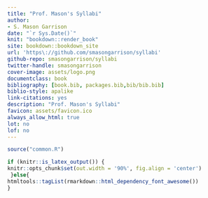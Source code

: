 ```yaml
--- 
title: "Prof. Mason's Syllabi"
author: 
- S. Mason Garrison
date: "`r Sys.Date()`"
knit: "bookdown::render_book"
site: bookdown::bookdown_site
url: 'https\://github.com/smasongarrison/syllabi'
github-repo: smasongarrison/syllabi
twitter-handle: smasongarrison
cover-image: assets/logo.png
documentclass: book
bibliography: [book.bib, packages.bib,bib/bib.bib]
biblio-style: apalike
link-citations: yes
description: "Prof. Mason's Syllabi"
favicon: assets/favicon.ico
always_allow_html: true
lot: no
lof: no
---
```



```r
source("common.R")

if (knitr::is_latex_output()) {
knitr::opts_chunk$set(out.width = '90%', fig.align = 'center')
 }else{
htmltools::tagList(rmarkdown::html_dependency_font_awesome())
}
```
